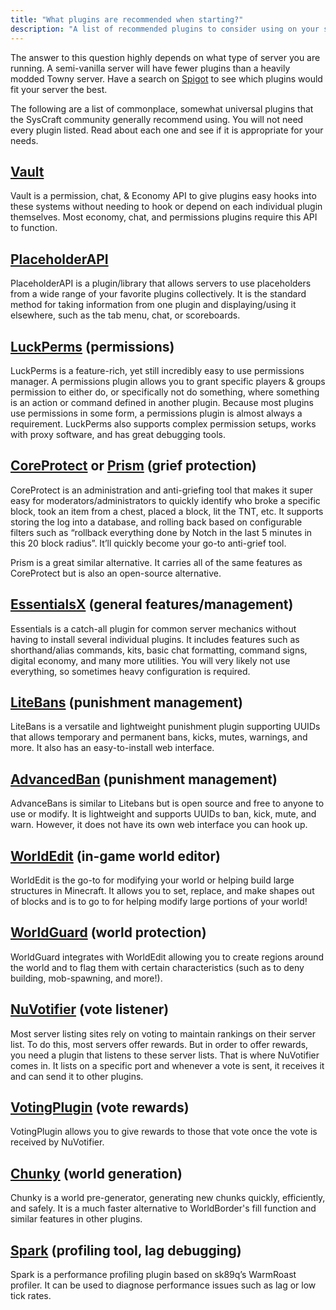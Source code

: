 ```yaml
---
title: "What plugins are recommended when starting?"
description: "A list of recommended plugins to consider using on your server"
---
```


The answer to this question highly depends on what type of server you are running. A semi-vanilla server will have fewer plugins than a heavily modded Towny server. Have a search on [Spigot](https://www.spigotmc.org/resources/) to see which plugins would fit your server the best.

The following are a list of commonplace, somewhat universal plugins that the SysCraft community generally recommend using. You will not need every plugin listed. Read about each one and see if it is appropriate for your needs.


## [Vault](https://www.spigotmc.org/resources/vault.34315/)
Vault is a permission, chat, & Economy API to give plugins easy hooks into these systems without needing to hook or depend on each individual plugin themselves. Most economy, chat, and permissions plugins require this API to function.

## [PlaceholderAPI](https://www.spigotmc.org/resources/placeholderapi.6245/)
PlaceholderAPI is a plugin/library that allows servers to use placeholders from a wide range of your favorite plugins collectively. It is the standard method for taking information from one plugin and displaying/using it elsewhere, such as the tab menu, chat, or scoreboards.

## [LuckPerms](https://luckperms.net) (permissions)
LuckPerms is a feature-rich, yet still incredibly easy to use permissions manager. A permissions plugin allows you to grant specific players & groups permission to either do, or specifically not do something, where something is an action or command defined in another plugin. Because most plugins use permissions in some form, a permissions plugin is almost always a requirement. LuckPerms also supports complex permission setups, works with proxy software, and has great debugging tools.

## [CoreProtect](https://www.spigotmc.org/resources/coreprotect.8631/) or [Prism](https://www.spigotmc.org/resources/prism.99397/) (grief protection)
CoreProtect is an administration and anti-griefing tool that makes it super easy for moderators/administrators to quickly identify who broke a specific block, took an item from a chest, placed a block, lit the TNT, etc. It supports storing the log into a database, and rolling back based on configurable filters such as “rollback everything done by Notch in the last 5 minutes in this 20 block radius”. It’ll quickly become your go-to anti-grief tool.


Prism is a great similar alternative. It carries all of the same features as CoreProtect but is also an open-source alternative.

## [EssentialsX](https://essentialsx.net/) (general features/management)
Essentials is a catch-all plugin for common server mechanics without having to install several individual plugins. It includes features such as shorthand/alias commands, kits, basic chat formatting, command signs, digital economy, and many more utilities. You will very likely not use everything, so sometimes heavy configuration is required.

## [LiteBans](https://www.spigotmc.org/resources/litebans.3715/) (punishment management)
LiteBans is a versatile and lightweight punishment plugin supporting UUIDs that allows temporary and permanent bans, kicks, mutes, warnings, and more. It also has an easy-to-install web interface.

## [AdvancedBan](https://www.spigotmc.org/resources/advancedban.8695/) (punishment management)
AdvanceBans is similar to Litebans but is open source and free to anyone to use or modify. It is lightweight and supports UUIDs to ban, kick, mute, and warn. However, it does not have its own web interface you can hook up.

## [WorldEdit](https://dev.bukkit.org/projects/worldedit) (in-game world editor)
WorldEdit is the go-to for modifying your world or helping build large structures in Minecraft. It allows you to set, replace, and make shapes out of blocks and is to go to for helping modify large portions of your world!

## [WorldGuard](https://dev.bukkit.org/projects/worldguard/) (world protection)
WorldGuard integrates with WorldEdit allowing you to create regions around the world and to flag them with certain characteristics (such as to deny building, mob-spawning, and more!).

## [NuVotifier](https://www.spigotmc.org/resources/nuvotifier.13449/) (vote listener)
Most server listing sites rely on voting to maintain rankings on their server list. To do this, most servers offer rewards. But in order to offer rewards, you need a plugin that listens to these server lists. That is where NuVotifier comes in. It lists on a specific port and whenever a vote is sent, it receives it and can send it to other plugins.

## [VotingPlugin](https://www.spigotmc.org/resources/votingplugin.15358/) (vote rewards)
VotingPlugin allows you to give rewards to those that vote once the vote is received by NuVotifier.

## [Chunky](https://www.spigotmc.org/resources/chunky.81534/) (world generation)
Chunky is a world pre-generator, generating new chunks quickly, efficiently, and safely. It is a much faster alternative to WorldBorder's fill function and similar features in other plugins.

## [Spark](https://www.spigotmc.org/resources/spark.57242/) (profiling tool, lag debugging)
Spark is a performance profiling plugin based on sk89q’s WarmRoast profiler. It can be used to diagnose performance issues such as lag or low tick rates.
